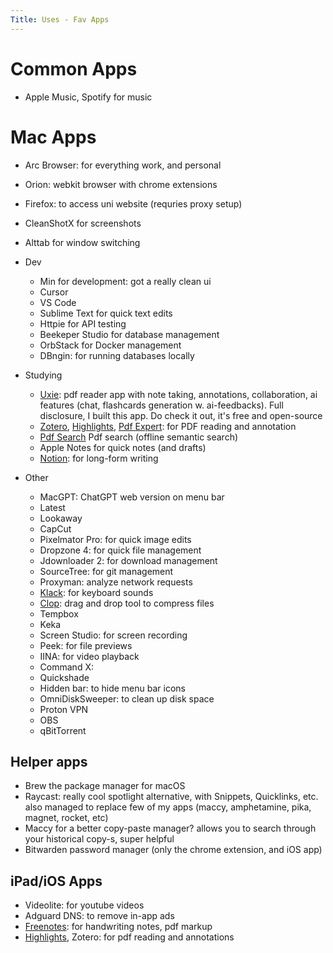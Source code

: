```yaml
---
Title: Uses - Fav Apps
---
```


# Common Apps

- Apple Music, Spotify for music

# Mac Apps

- Arc Browser: for everything work, and personal
- Orion: webkit browser with chrome extensions
- Firefox: to access uni website (requries proxy setup)
- CleanShotX for screenshots
- Alttab for window switching

- Dev

  - Min for development: got a really clean ui
  - Cursor
  - VS Code
  - Sublime Text for quick text edits
  - Httpie for API testing
  - Beekeper Studio for database management
  - OrbStack for Docker management
  - DBngin: for running databases locally

- Studying

  - [Uxie](https://uxie.vercel.app): pdf reader app with note taking, annotations, collaboration, ai features (chat, flashcards generation w. ai-feedbacks). Full disclosure, I built this app. Do check it out, it's free and open-source
  - [Zotero](https://www.zotero.org/), [Highlights](https://highlightsapp.net/), [Pdf Expert](https://pdfexpert.com/): for PDF reading and annotation
  - [Pdf Search](https://pdfsearch.app/) Pdf search (offline semantic search)
  - Apple Notes for quick notes (and drafts)
  - [Notion](https://www.notion.so/): for long-form writing

- Other
  - MacGPT: ChatGPT web version on menu bar
  - Latest
  - Lookaway
  - CapCut
  - Pixelmator Pro: for quick image edits
  - Dropzone 4: for quick file management
  - Jdownloader 2: for download management
  - SourceTree: for git management
  - Proxyman: analyze network requests
  - [Klack](https://tryklack.com/): for keyboard sounds
  - [Clop](https://github.com/FuzzyIdeas/Clop): drag and drop tool to compress files
  - Tempbox
  - Keka
  - Screen Studio: for screen recording
  - Peek: for file previews
  - IINA: for video playback
  - Command X:
  - Quickshade
  - Hidden bar: to hide menu bar icons
  - OmniDiskSweeper: to clean up disk space
  - Proton VPN
  - OBS
  - qBitTorrent

## Helper apps

- Brew the package manager for macOS
- Raycast: really cool spotlight alternative, with Snippets, Quicklinks, etc. also managed to replace few of my apps (maccy, amphetamine, pika, magnet, rocket, etc)
- Maccy for a better copy-paste manager? allows you to search through your historical copy-s, super helpful
- Bitwarden password manager (only the chrome extension, and iOS app)

## iPad/iOS Apps

- Videolite: for youtube videos
- Adguard DNS: to remove in-app ads
- [Freenotes](https://apps.apple.com/in/app/freenotes-note-taking/id6464237904): for handwriting notes, pdf markup
- [Highlights](https://highlightsapp.net/), Zotero: for pdf reading and annotations
